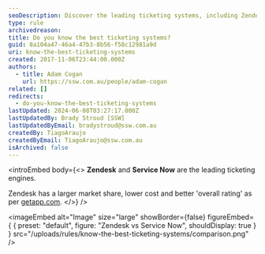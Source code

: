 ```yaml
---
seoDescription: Discover the leading ticketing systems, including Zendesk and Service Now, with their market share, pricing, and overall ratings.
type: rule
archivedreason:
title: Do you know the best ticketing systems?
guid: 8a104a47-46a4-47b3-8b56-f58c12981a9d
uri: know-the-best-ticketing-systems
created: 2017-11-06T23:44:00.000Z
authors:
  - title: Adam Cogan
    url: https://ssw.com.au/people/adam-cogan
related: []
redirects:
  - do-you-know-the-best-ticketing-systems
lastUpdated: 2024-06-08T03:27:17.000Z
lastUpdatedBy: Brady Stroud [SSW]
lastUpdatedByEmail: bradystroud@ssw.com.au
createdBy: TiagoAraujo
createdByEmail: TiagoAraujo@ssw.com.au
isArchived: false
---
```


<introEmbed
  body={<>
**Zendesk** and **Service Now** are the leading ticketing engines.

Zendesk has a larger market share, lower cost and better 'overall rating' as per [getapp.com](https://www.getapp.com/it-management-software/a/service-now-com/compare/zendesk/).
  </>}
/>

<imageEmbed
  alt="Image"
  size="large"
  showBorder={false}
  figureEmbed={ {
    preset: "default",
    figure: "Zendesk vs Service Now",
    shouldDisplay: true
  } }
  src="/uploads/rules/know-the-best-ticketing-systems/comparison.png"
/>
